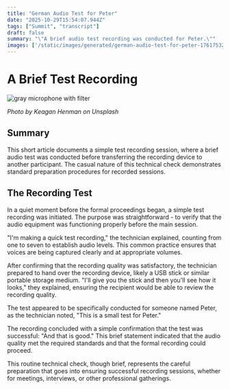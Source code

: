 ```yaml
---
title: "German Audio Test for Peter"
date: "2025-10-29T15:54:07.944Z"
tags: ["Summit", "transcript"]
draft: false
summary: "\"A brief audio test recording was conducted for Peter.\""
images: ['/static/images/generated/german-audio-test-for-peter-1761753246274.jpg']
---
```


# A Brief Test Recording


![gray microphone with filter](/static/images/generated/german-audio-test-for-peter-1761753246274.jpg)

*Photo by Keagan Henman on Unsplash*

## Summary
This short article documents a simple test recording session, where a brief audio test was conducted before transferring the recording device to another participant. The casual nature of this technical check demonstrates standard preparation procedures for recorded sessions.

## The Recording Test

In a quiet moment before the formal proceedings began, a simple test recording was initiated. The purpose was straightforward - to verify that the audio equipment was functioning properly before the main session.

"I'm making a quick test recording," the technician explained, counting from one to seven to establish audio levels. This common practice ensures that voices are being captured clearly and at appropriate volumes.

After confirming that the recording quality was satisfactory, the technician prepared to hand over the recording device, likely a USB stick or similar portable storage medium. "I'll give you the stick and then you'll see how it looks," they explained, ensuring the recipient would be able to review the recording quality.

The test appeared to be specifically conducted for someone named Peter, as the technician noted, "This is a small test for Peter." 

The recording concluded with a simple confirmation that the test was successful: "And that is good." This brief statement indicated that the audio quality met the required standards and that the formal recording could proceed.

This routine technical check, though brief, represents the careful preparation that goes into ensuring successful recording sessions, whether for meetings, interviews, or other professional gatherings.